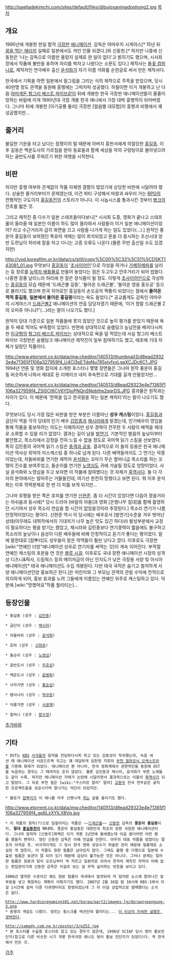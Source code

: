 http://paelladekimchi.com/sites/default/files/dibujosanimadoshong2.jpg
[[목차]]
== 개요 ==
1995년에 개봉한 한일 합작 [[극장판]] [[애니메이션]]. 감독은 야마우치 시게야스[* 15년 뒤 [[꿈을 먹는 메리]]의 실패로 일본에서도 까인 인물 되겠다.]와 신동헌.[* 하지만 나중에 신동헌은 '나는 감독으로 이름만 올랐지 실제로 한 일이 없다'고 밝히기도 했으며, 시사회장에서 작품에 불만을 표하며 자리를 박차고 나왔다는 소문도 있다.]
제작사는 [[돌꽃 컴퍼니]]로, 제작자인 연극배우 출신 [[윤석화]]가 자기 이름 석화를 순한글로 써서 만든 제작사다.

한국에서 기획을 하면 일본에서 밑그림을 그리는 식의 제작으로 주목을 받았으며, 당시 40만명 정도 관객을 동원해 흥행에는 그럭저럭 성공했다. 하필이면 이거 개봉하고 난 다음 [[아마게돈]],[[헝그리 베스트 파이브]]같이 뒤에 개봉한 한국 극장판 애니메이션들이 줄줄이 망하는 바람에 이게 1990년대 극장 개봉 한국 애니에서 가장 대박 흥행작이 되어버렸다. 그나마 뒤에 개봉한 [아기공룡 둘리] 극장판 [얼음별 대모험]이 흥행과 비평에서 꽤 성공했지만...

== 줄거리 ==
불길한 기운을 타고 났다는 점쟁이의 말 때문에 아버지 홍판서에게 의절당한 [[홍길동]]. 이후 길동은 백운도사의 가르침을 받아 동료들과 함께 세상을 악의 구렁텅이로 몰아넣으려 하는 골반도사를 무찌르기 위한 여행을 시작한다.

== 비판 ==
하지만 흥행 여부와 관계없이 작품 자체엔 결함이 많았기에 상당한 비판에 시달려야 했다.
상술한 줄거리부터가 문제였는데, 이건 파티 구성해서 마왕과 싸우러 가는 [[RPG]]의 전형적인 구도이지 [[홍길동전]]의 스토리가 아니다. 이 시놉시스를 통과시킨 것부터 [[병크]]의 전초를 밟은 것.

그리고 제작진 중 다수가 일본 스태프들이다보니[* 시사회 도중, 영화가 끝나고 스태프롤이 올라올 때 일본인 이름이 하도 많이 올라와서 사람들이 이거 일본 애니메이션이었어? 라고 수근거리자 급히 화면을 끄고 사람들 나가게 하는 일도 있었다(...).] 원작인 풍운아 홍길동이 보여줬던 특유의 색채는 많이 희석되었고 문을 더 중시하는 조선시대 양반 도련님이 허리에 칼을 차고 다니는 고증 오류도 나온다.(물론 무반 출신일 수도 있겠지만)

http://vod.koreafilm.or.kr/data/cs/still/copy%5C00%5C33%5C51%5CDSKT143081_01.jpg
무엇보다 [[홍길동]]이 '[[초사이어인]]'으로 각성을 하거나 [[가메하메파]]를 날리는 등 장르를 [[능력자 배틀]]물로 만들어 놓았다는 점은 두고두고 안주거리가 되어 씹혔다. 나중엔 장풍 날리느라 허리에 찬 칼은 장식품이 될 정도.
이렇게 [[초사이어인]]으로 각성하는 [[홍길동]]의 모습 때문에 '드래곤볼 길동', '돌아온 드래곤볼', '돌아온 영웅 홍오공' 등으로 불리기도 했으며 한국 히어로인 홍길동이 손오공의 짝퉁이 되었다는 점에서 '''돌아온 역적 홍길동''', '''일본에서 돌아온 홍길동'''이라는 욕도 들었다.[* 공교롭게도 감독인 야마우치 시게야스가 [[드래곤볼Z]] 애니메이션의 연출 담당자였기 때문에, '이거 정말 드래곤볼 Z의 오마쥬 아니냐?'(...)라는 말이 나오기도 했다.]

원작이 당대 기준으로 일본 작품들에 못지 않았던 것으로 높이 평가를 받았기 때문에 욕을 두 배로 먹어도 부족함이 있었다. 반면에 상대적으로 슬램덩크 능남전을 베끼다시피한 [[이규형]]의 [[헝그리 베스트 파이브]]는 상대적으로 욕을 덜 먹었는데 사실 헝그리 베스트 파이브 극장판은 슬램덩크 애니메이션 제작진이 일부 참여하기도 했고, 애초에 기대 자체가 달랐던 작품이다.

http://www.etorrent.co.kr/data/mw.cheditor/140513/thumbnail3/d8ead29323e4e71365f1106a327959f4_U4Cl3pETdqNu785sIvfxxLgaXCJDc6C1.JPG
1994년 언론 및 영화 잡지에 소개한 포스터나 몇몇 장면들은 그나마 원작 풍운아 홍길동 비슷하게 나와서 제대로 된 리메이크 내지 후속편으로 기대를 걸게 만들었지만...

http://www.etorrent.co.kr/data/mw.cheditor/140513/d8ead29323e4e71365f1106a327959f4_ZSj5Ct6CV6YDioPNQnSNpbthe2qqrDS.JPG
결과물은 원작과는 차이가 있다. 이 때문에 '한복을 입고 한국말을 하는 일본 캐릭터'라는 말이 나오기도 했다.

무엇보다도 당시 가장 많은 비판을 받은 부분은 다름아닌 '''성우 캐스팅'''이었다. [[홍길동]]과 곱단이 역을 각각 당대의 인기 배우 [[김민종]]과 [[채시라]]에게 맡겼는데, 인기배우의 영입을 통해 작품을 홍보하려는 의도는 이해하지만 성우 경력이 전무한 두 사람이 배역을 제대로 소화할 수 있을 리가 없었다. 결과는 길이 남을 [[발연기]]. 기본적인 발음의 높낮이부터 불안했고, 목소리에서 감정을 전혀 느낄 수 없을 정도로 국어책 읽기 스킬을 선보였다. 특히 김민종의 국어책 읽기 스킬은 [[충격과 공포]]. 결과적으로 이 둘의 등용은 한국 애니메이션 역사상 최악의 미스캐스팅 중 하나로 남게 된다. 
다른 배역들까지도 그 연기는 악몽이었는데, 차돌바위를 연기한 제작자 [[윤석화]]는 꼬마가 무슨 할머니급 목소리를 하는 꼬맹이 진수를 보여주었고, 돌순이를 연기한 [[노영심]]도 귀에 거슬릴 정도로 엉망이었다. 사실 윤석화와 노영심을 두고 보자면 이 작품에 참여했다는 것 자체가 [[흑역사]]다. 둘 다 각자의 분야에서는 알아주는 거물들인데, 여기선 완전히 망했다고 보면 된다. 뭐 이후 윤석화는 이후 학력문제로 한 번 더 피를 보게 되지만... 

그나마 호평을 받은 쪽은 호피를 연기한 [[신현준]]. 좀 더 시간이 있었다면 다듬어 졌을거라는 아쉬움과 동시에[* 당시 드라마 [바람의 아들]과 영화 [은행나무 침대]를 함께 촬영하던 시기여서 성우 목소리 연습을 할 시간이 없었을것이라 추정된다.] 목소리 연기가 나름 안정적이었다는 평이다. 신현준 역시 이 당시에는 배우로서 [발연기]수준을 겨우 벗어난 상태(아무래도 데뷔작에서의 기대치가 너무 높은 탓도 있긴 하다)라 발성부분에서 교정이 필요하다는 평을 받기는 했었고, 채시라와 김민종보다 연기경력이 짧음에도 불구하고 목소리의 높낮이나 음성이 다른 배우들에 비해 안정적이고 듣기가 좋다는 평이었다. 밑에 말한대로 [잠뿌리]도 성우들이 맡은 악역들이 훨씬 낫다고 깠다. 
이후로도 극장판 [wiki:"연예인 더빙"애니메이션 성우로 연기자를 써먹는 것]이 계속 이어진다. 부적절 연예인 캐스팅의 포문을 연 것은 [[블루 시걸]]. 이후로도 국내 장편 애니메이션 시장의 성격 상 디즈니&픽사, 드림웍스 등의 메이저급이 아닌 인지도가 낮은 극장용 서양 및 아시아 애니메이션[* 태국 애니메이션도 수입 개봉된다. 다만 태국 국적은 숨기고 철저하게 서양 애니메이션인양 홍보하곤 한다.]은 어린이와 그 부모님 관객의 관람 수익에 전적으로 의지하게 되어, 홍보 효과를 노려 그들에게 이름있는 연예인 위주로 캐스팅하고 있다. 덕분에 [wiki:"망했어요"작품 퀄리티는]...
 
== 등장인물 ==
 * 홍길동 (성우 : [[김민종]])

 * 곱단이 (성우 : [[채시라]])

 * 차돌바위 (성우 : [[윤석화]])

 * 호피 (성우 : [[신현준]])

 * 돌순이 (성우 : [[노영심]])

 * 골반도사 (성우 : [[주호성]])

 * 백운도사 (성우 : [[윤병화]])

 * 사자가면 (성우 : [[홍승섭]])

 * 뱀사나이 (성우 : [[박규웅]])

 * 익룡가면 (성우 : [[서광재]])

 * 할머니 (성우 : [[함수정]])

[[추가바람]]

== 기타 ==
 * OST는 [[KBS]] [[사극]]들의 음악을 전담하다시피 하고 있는 김동성이 작곡했는데, 녹음 세션 때 애니메이션 사운드트랙 치고는 꽤 대담하게 임헌정 지휘의 [[부천 필하모닉 오케스트라]]를 기용해 화제가 되었다. 애니메이션 뿐 아니라, 한국 영화계에서 관현악단을 동원해 OST를 녹음하는 경우는 그 때까지도 흔치 않았다. 물론 김민종과 채시라, 윤석화가 부른 노래들도 같이 수록. 하지만 애니메이션 자체가 논란에 시달리면서 결과적으로는 이들의 [[흑역사]]가 되고 말았다. 그 뒤로 부천 필은 [wiki:"구스타프 말러" 말러] [[교향곡]] 전곡 연주같은 굵직한 프로젝트들을 성공시키며 잘나가는 악단이 되었지만.

 * 블로거 [[잠뿌리]]가 이 애니를 아주 신명나게 [http://jampuri.egloos.com/3714564 까는] 글을 올리기도 했다.

http://www.etorrent.co.kr/data/mw.cheditor/140513/d8ead29323e4e71365f1106a327959f4_gp6LzXYILX8Vq.jpg
 * 이 작품의 원작(?)으로 일컬어지는 작품은 ~~[[드래곤볼]]~~ [[신동헌]] 감독의 '''풍운아 홍길동'''이지, '''절대 [[홍길동전]]이 아니다.''' 풍운아 홍길동은 대한민국 최초의 장편 극장판 애니메이션이다. 그나마 원작자 [신동우]화백은 이거 개봉 1년전에 별세했는데 이걸 봤더라면 어떤 평을 했을지 뻔하다. 형인 신동헌 감독은 아예 언급을 안한다. 아우의 대표 작품을 망쳤다는 말조차 아까운 듯. 비극적이게도 그 당시 한국 영화 상당수가 허술한 관리 때문에 필름채로 소실된 게 많듯이, 이 작품도 원판 필름은 남아있지 않다. 그래도 불행 중 다행으로 일본에 수출된 필름은 보관이 잘 되어 있기 때문에 감상이 불가능한 것은 아니다. 그러나 문제는 일어판 필름은 원본과 달리 오프닝부터 싹 자르고 일본어로 되어서 한국어 제작진 자막이 아예 없는 편집판이기에 신동헌 감독은 이걸로 보는 걸 무척 싫어하는 반응을 보이고 있다.

 2006년 열악한 수준이긴 해도 원본 필름이 국내에서 발견되어 저 일어판 소스에 잘려나간 앞부분을 넣고 복원하는 계획이 이뤄지기도 했다. 2007년 2월 16일 밤 10시에 KBS-1에서 이걸 1시간에 걸쳐 다룬 다큐멘터리도 방영되었는데 그 뒤 이걸 상업적으로 발매했다는 소식은 없다.

 http://www.hardcoregaming101.net/korea/part2/images-lg/doraonyeongung-3.png
 * 동명의 게임도 나왔다. 장르는 횡스크롤 액션인데 퀄리티는... [[더 이상의 자세한 설명은 생략한다]].

 http://samady.com.ne.kr/poster/3/p252.jpg
 * 본 포스터를 수출용 포스터로 알고 있는 경우가 많은데, 1996년 SCIAF 당시 영어 홍보전단지(참고로 다른 비슷한 시기 개봉 한국극장 애니도 영어 홍보 전단지가 있었다)다. 즉 한국에서 만든 것.
[[각주]]
